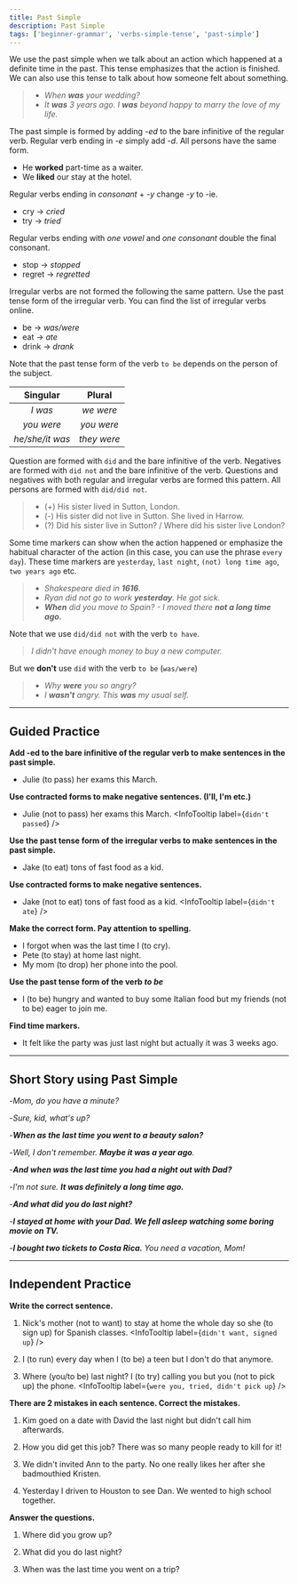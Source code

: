 ```yaml
---
title: Past Simple
description: Past Simple
tags: ['beginner-grammar', 'verbs-simple-tense', 'past-simple']
---
```



We use the past simple when we talk about an action which happened at a definite time in the past. This tense emphasizes that the action is finished. We can also use this tense to talk about how someone felt about something.

> - _When **was** your wedding?_
> - _It **was** 3 years ago. I **was** beyond happy to marry the love of my life._

The past simple is formed by adding _-ed_ to the bare infinitive of the regular verb. Regular verb ending in _-e_ simply add _-d_. All persons have the same form.

- He **worked** part-time as a waiter.
- We **liked** our stay at the hotel.

Regular verbs ending in _consonant_ + _-y_ change _-y_ to -ie.

- cry → _cried_
- try → _tried_

Regular verbs ending with _one vowel_ and _one consonant_ double the final consonant.

- stop → _stopped_
- regret → _regretted_

Irregular verbs are not formed the following the same pattern. Use the past tense form of the irregular verb. You can find the list of irregular verbs online.

- be → _was/were_
- eat → _ate_
- drink → _drank_

Note that the past tense form of the verb `to be` depends on the person of the subject.

|    Singular     |   Plural    |
| :-------------: | :---------: |
|     _I was_     |  _we were_  |
|   _you were_    | _you were_  |
| _he/she/it was_ | _they were_ |

Question are formed with `did` and the bare infinitive of the verb. Negatives are formed with `did not` and the bare infinitive of the verb. Questions and negatives with both regular and irregular verbs are formed this pattern. All persons are formed with `did/did not`.

> - (+) His sister lived in Sutton, London.
> - (-) His sister did not live in Sutton. She lived in Harrow.
> - (?) Did his sister live in Sutton? / Where did his sister live London?

Some time markers can show when the action happened or emphasize the habitual character of the action (in this case, you can use the phrase `every day`). These time markers are `yesterday`, `last night`, `(not) long time ago`, `two years ago` etc.

> - _Shakespeare died in **1616**._
> - _Ryan did not go to work **yesterday**. He got sick._
> - _**When** did you move to Spain? - I moved there **not a long time ago.**_

Note that we use `did/did not` with the verb `to have`.

> _I didn't have enough money to buy a new computer._

But we **don't** use `did` with the verb `to be` (`was/were`)

> - _Why **were** you so angry?_
> - _I **wasn't** angry. This **was** my usual self._

---

## Guided Practice

**Add -ed to the bare infinitive of the regular verb to make sentences in the past simple.**

- Julie (to pass) her exams this March. <InfoTooltip label='passed' />

**Use contracted forms to make negative sentences. (I'll, I'm etc.)**

- Julie (not to pass) her exams this March. <InfoTooltip label={`didn't passed`} />

**Use the past tense form of the irregular verbs to make sentences in the past simple.**

- Jake (to eat) tons of fast food as a kid. <InfoTooltip label="ate" />

**Use contracted forms to make negative sentences.**

- Jake (not to eat) tons of fast food as a kid. <InfoTooltip label={`didn't ate`} />

**Make the correct form. Pay attention to spelling.**

- I forgot when was the last time I (to cry). <InfoTooltip label="cried"/>
- Pete (to stay) at home last night. <InfoTooltip label="stayed" />
- My mom (to drop) her phone into the pool. <InfoTooltip label="dropped" />

**Use the past tense form of the verb _to be_**

- I (to be) hungry and wanted to buy some Italian food but my friends (not to be) eager to join me. <InfoTooltip label="was, were not" />

**Find time markers.**

- It felt like the party was just last night but actually it was 3 weeks ago. <InfoTooltip label="last night, 3 weeks ago" />

---

## Short Story using Past Simple

-_Mom, do you have a minute?_

-_Sure, kid, what's up?_

-_**When as the last time you went to a beauty salon?**_

-_Well, I don't remember. **Maybe it was a year ago**._

-_**And when was the last time you had a night out with Dad?**_

-_I'm not sure. **It was definitely a long time ago.**_

-_**And what did you do last night?**_

-_**I stayed at home with your Dad. We fell asleep watching some boring movie on TV.**_

-_**I bought two tickets to Costa Rica.** You need a vacation, Mom!_

---

## Independent Practice

**Write the correct sentence.**

1. Nick's mother (not to want) to stay at home the whole day so she (to sign up) for Spanish classes. <InfoTooltip label={`didn't want, signed up`} />

2. I (to run) every day when I (to be) a teen but I don't do that anymore. <InfoTooltip label="ran, was" />

3. Where (you/to be) last night? I (to try) calling you but you (not to pick up) the phone. <InfoTooltip label={`were you, tried, didn't pick up`} />

**There are 2 mistakes in each sentence. Correct the mistakes.**

1. Kim goed on a date with David the last night but didn't call him afterwards. <InfoTooltip label="goed → went, the last night → last night" />

2. How you did get this job? There was so many people ready to kill for it! <InfoTooltip label="you did → did you, was → were" />

3. We didn't invited Ann to the party. No one really likes her after she badmouthied Kristen. <InfoTooltip label="invited → invite, badmouthied → badmouthed" />

4. Yesterday I driven to Houston to see Dan. We wented to high school together. <InfoTooltip label="driven → drove, wented → went" />

**Answer the questions.**

1. Where did you grow up? <InfoTooltip label="I grew up in Nashville, Tennessee" />

2. What did you do last night? <InfoTooltip label="I went clubbing with my friends last night" />

3. When was the last time you went on a trip? <InfoTooltip label="I went on a trip to Germany last year" />
